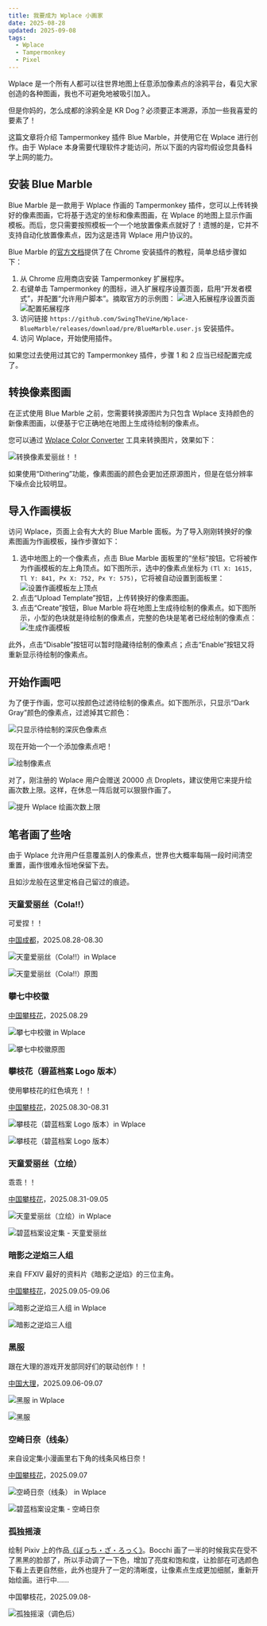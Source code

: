 ```yaml
---
title: 我要成为 Wplace 小画家
date: 2025-08-28
updated: 2025-09-08
tags:
  - Wplace
  - Tampermonkey
  - Pixel
---
```


Wplace 是一个所有人都可以往世界地图上任意添加像素点的涂鸦平台，看见大家创造的各种图画，我也不可避免地被吸引加入。

但是你妈的，怎么成都的涂鸦全是 KR Dog？必须要正本溯源，添加一些我喜爱的要素了！

这篇文章将介绍 Tampermonkey 插件 Blue Marble，并使用它在 Wplace 进行创作。由于 Wplace 本身需要代理软件才能访问，所以下面的内容均假设您具备科学上网的能力。

## 安装 Blue Marble

Blue Marble 是一款用于 Wplace 作画的 Tampermonkey 插件，您可以上传转换好的像素图画，它将基于选定的坐标和像素图画，在 Wplace 的地图上显示作画模板。而后，您只需要按照模板一个一个地放置像素点就好了！遗憾的是，它并不支持自动化放置像素点，因为这是违背 Wplace 用户协议的。

Blue Marble 的[官方文档](https://wplace-pixel.com/zh/blue-marble)提供了在 Chrome 安装插件的教程，简单总结步骤如下：

1. 从 Chrome 应用商店安装 Tampermonkey 扩展程序。
2. 右键单击 Tampermonkey 的图标，进入扩展程序设置页面，启用“开发者模式”，并配置“允许用户脚本”。摘取官方的示例图：
   ![进入拓展程序设置页面](./wplace-painter/manage-extension.png)
   ![配置拓展程序](./wplace-painter/configuration-extension.png)
3. 访问链接 `https://github.com/SwingTheVine/Wplace-BlueMarble/releases/download/pre/BlueMarble.user.js` 安装插件。
4. 访问 Wplace，开始使用插件。

如果您过去使用过其它的 Tampermonkey 插件，步骤 1 和 2 应当已经配置完成了。

## 转换像素图画

在正式使用 Blue Marble 之前，您需要转换源图片为只包含 Wplace 支持颜色的新像素图画，以便基于它正确地在地图上生成待绘制的像素点。

您可以通过 [Wplace Color Converter](https://pepoafonso.github.io/color_converter_wplace/index.html) 工具来转换图片，效果如下：

![转换像素爱丽丝！！](./wplace-painter/convert-picture.png)

如果使用“Dithering”功能，像素图画的颜色会更加还原源图片，但是在低分辨率下噪点会比较明显。

## 导入作画模板

访问 Wplace，页面上会有大大的 Blue Marble 面板。为了导入刚刚转换好的像素图画为作画模板，操作步骤如下：

1. 选中地图上的一个像素点，点击 Blue Marble 面板里的“坐标”按钮。它将被作为作画模板的左上角顶点。如下图所示，选中的像素点坐标为 `(Tl X: 1615, Tl Y: 841, Px X: 752, Px Y: 575)`，它将被自动设置到面板里：
   ![设置作画模板左上顶点](./wplace-painter/blue-marble-locate.png)
2. 点击“Upload Template”按钮，上传转换好的像素图画。
3. 点击“Create”按钮，Blue Marble 将在地图上生成待绘制的像素点。如下图所示，小型的色块就是待绘制的像素点，完整的色块是笔者已经绘制的像素点：
   ![生成作画模板](./wplace-painter/blue-marble-create.png)

此外，点击“Disable”按钮可以暂时隐藏待绘制的像素点；点击“Enable”按钮又将重新显示待绘制的像素点。

## 开始作画吧

为了便于作画，您可以按颜色过滤待绘制的像素点。如下图所示，只显示“Dark Gray”颜色的像素点，过滤掉其它颜色：

![只显示待绘制的深灰色像素点](./wplace-painter/blue-marble-filter.png)

现在开始一个一个添加像素点吧！

![绘制像素点](./wplace-painter/blue-marble-paint.png)

对了，刚注册的 Wplace 用户会赠送 20000 点 Droplets，建议使用它来提升绘画次数上限。这样，在休息一阵后就可以狠狠作画了。

![提升 Wplace 绘画次数上限](./wplace-painter/wplace-max-charges.png)

## 笔者画了些啥

由于 Wplace 允许用户任意覆盖别人的像素点，世界也大概率每隔一段时间清空重置，画作很难永恒地保留下去。

且如沙龙般在这里定格自己留过的痕迹。

### 天童爱丽丝（Cola!!）

可爱捏！！

[中国成都](https://wplace.live/?lat=30.50449975627844&lng=104.02637662177733&zoom=14.852081433804749)，2025.08.28-08.30

![天童爱丽丝（Cola!!）in Wplace](./wplace-painter/tendou-arisu-cola-wplace.png)

![天童爱丽丝（Cola!!）原图](./wplace-painter/tendou-arisu-cola.jpg)

### 攀七中校徽

[中国攀枝花](https://wplace.live/?lat=26.590020751256176&lng=101.63627896552734&zoom=15.624748093457498)，2025.08.29

![攀七中校徽 in Wplace](./wplace-painter/pzh7-wplace.png)

![攀七中校徽原图](./wplace-painter/pzh7.jpg)

### 攀枝花（碧蓝档案 Logo 版本）

使用攀枝花的红色填充！！

[中国攀枝花](https://wplace.live/?lat=26.595993787113287&lng=101.71098599677734&zoom=15.173534563778032)，2025.08.30-08.31

![攀枝花（碧蓝档案 Logo 版本）in Wplace](./wplace-painter/pzh-wplace.png)

![攀枝花（碧蓝档案 Logo 版本）](./wplace-painter/pzh.png)

### 天童爱丽丝（立绘）

乖乖！！

[中国攀枝花](https://wplace.live/?lat=26.623025733924276&lng=101.66194302802731&zoom=13.893164622639107)，2025.08.31-09.05

![天童爱丽丝（立绘）in Wplace](./wplace-painter/tendou-arisu-design-wplace.png)

![碧蓝档案设定集 - 天童爱丽丝](./wplace-painter/tendou-arisu-design.png)

### 暗影之逆焰三人组

来自 FFXIV 最好的资料片《暗影之逆焰》的三位主角。

[中国攀枝花](https://wplace.live/?lat=26.57838815538298&lng=101.65719693427732&zoom=14.759460171133384)，2025.09.05-09.06

![暗影之逆焰三人组 in Wplace](./wplace-painter/shadowbringers-wplace.png)

![暗影之逆焰三人组](./wplace-painter/shadowbringers.png)

### 黑服

跟在大理的游戏开发部同好们的联动创作！！

[中国大理](https://wplace.live/?lat=25.837788520917343&lng=100.67211880927732&zoom=15.072861784258917)，2025.09.06-09.07

![黑服 in Wplace](./wplace-painter/blacksuit-wplace.png)

![黑服](./wplace-painter/blacksuit.jpg)

### 空崎日奈（线条）

来自设定集小漫画里右下角的线条风格日奈！

[中国攀枝花](https://wplace.live/?lat=26.624282878259827&lng=101.70114224677732&zoom=14.047533393758304)，2025.09.07

![空崎日奈（线条） in Wplace](./wplace-painter/hina-wplace.png)

![碧蓝档案设定集 - 空崎日奈](./wplace-painter/hina.png)

### 孤独摇滚

绘制 Pixiv 上的作品[《ぼっち・ざ・ろっく》](https://www.pixiv.net/artworks/105655561)。Bocchi 画了一半的时候我实在受不了黑黑的脸部了，所以手动调了一下色，增加了亮度和饱和度，让脸部在可选颜色下看上去更自然些，此外也提升了一定的清晰度，让像素点生成更加细腻，重新开始绘画。进行中……

中国攀枝花，2025.09.08-

![孤独摇滚（调色后）](./wplace-painter/bocchi-the-rock.jpg)
